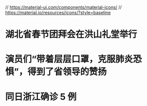 // https://material-ui.com/components/material-icons/
// https://material.io/resources/icons/?style=baseline

# 湖北省春节团拜会在洪山礼堂举行

# 演员们“带着层层口罩，克服肺炎恐惧”，得到了省领导的赞扬

# 同日浙江确诊 5 例
